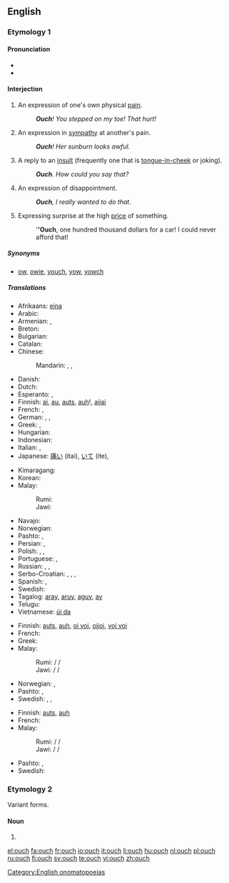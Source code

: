 ==English==

===Etymology 1===

====Pronunciation====
* {{IPA|/ˈaʊtʃ/}}
* {{audio|en-us-inlandnorth-ouch.ogg|Audio (US-Inland North)}}

====Interjection====
{{en-interj}}

# An expression of one's own physical [[pain]].
#: '''''Ouch'''!  You stepped on my toe! That hurt!''
# An expression in [[sympathy]] at another's pain.
#: '''''Ouch'''!  Her sunburn looks awful.''
# A reply to an [[insult]] (frequently one that is [[tongue-in-cheek]] or joking).
#: '''''Ouch'''.  How could you say that?''
# An expression of disappointment.
#: '''''Ouch''', I really wanted to do that.''
# {{slang|Australia|NZ|UK}} Expressing surprise at the high [[price]] of something.
#: '''''Ouch''', one hundred thousand dollars for a car! I could never afford that!

=====Synonyms=====
* {{sense|in all of the above senses}} [[ow]], [[owie]], [[youch]], [[yow]], [[yowch]]

=====Translations=====
{{trans-top|expression of one's own physical pain}}
* Afrikaans: [[eina]]
* Arabic: {{t-|ar|حلية|tr=Hílya}}
* Armenian: {{t-|hy|ախ|tr=ax}}, {{t-|hy|վախ|tr=vax}}
* Breton: {{t+|br|aiou}}
* Bulgarian: {{t-|bg|ох}}
* Catalan: {{t+|ca|au}}
* Chinese:
*: Mandarin: {{t-|cmn|哎喲|sc=Hani}},  {{t-|cmn|哎哟|tr=āiyō|sc=Hani}},  {{t-|cmn|哎呀|tr=āiyā|sc=Hani}}
* Danish: {{t+|da|av}}
* Dutch: {{t+|nl|au}}
* Esperanto: {{t-|eo|aj}}, {{t-|eo|uj}}
* Finnish: [[ai]], [[au]], [[auts]], [[auh]]!, [[aijai]]
* French: {{t+|fr|aïe}}, {{t+|fr|ouille}}
* German: {{t+|de|au}}, {{t+|de|aua}}, {{t+|de|autsch}}
* Greek: {{t+|el|αχ|tr=ach}}, {{t+|el|ωχ|tr=och|sc=Grek}}
* Hungarian: {{t+|hu|jaj}}
* Indonesian: {{t+|id|aduh}}
* Italian: {{t-|it|ahi}},  {{t-|it|ahia}}
* Japanese: [[痛い]] (itai), [[いて]] (ite),  {{t-|ja|いてて|tr=itete}}
{{trans-mid}}
* Kimaragang: {{tø|kqr|odoi}}
* Korean: {{t+|ko|아야|sc=Kore}}
* Malay:
*: Rumi: {{t+|ms|aduh}}
*: Jawi: {{t-|ms|ادوه|sc=Arab}}
* Navajo: {{tø|nv|ayáo}}
* Norwegian: {{t+|no|au}}
* Pashto: {{t-|ps|وخ|tr=wax}}, {{t-|ps|وئ|tr=wëy}}
* Persian: {{t+|fa|آخ|tr=âx|sc=fa-Arab}}, {{t+|fa|آی|tr=ây|sc=fa-Arab}}
* Polish: {{t-|pl|aua}}, {{t+|pl|au}}, {{t-|pl|auć}}
* Portuguese: {{t+|pt|ai}}, {{t+|pt|au}}
* Russian: {{t+|ru|ой|tr=oj}},  {{t+|ru|ай|tr=aj}},  {{t+|ru|ох|tr=ox}}
* Serbo-Croatian: {{t-|sh|au}}, {{t-|sh|auć}}, {{t-|sh|joj}}, {{t-|sh|jao}}
* Spanish: {{t-|es|ay}}, {{t-|es|uy}}
* Swedish: {{t+|sv|aj}}
* Tagalog: [[aray]], [[aruy]], [[aguy]], [[ay]]
* Telugu: {{t-|te|అభా|tr=abhā|sc=Telu}}
* Vietnamese: [[úi da]]
{{trans-bottom}}

{{trans-top|expression in sympathy at another’s pain}}
* Finnish: [[auts]], [[auh]], [[oi voi]], [[oijoi]], [[voi voi]]
* French: {{t+|fr|aïe}}
* Greek: {{t+|el|αχ|tr=ach|sc=Grek}}
* Malay:
*: Rumi: {{t+|ms|aduh}} / {{t-|ms|adoi}} / {{t-|ms|waduh}}
*: Jawi: {{t-|ms|ادوه|sc=Arab}} / {{t-|ms|ادوي|sc=Arab}} / {{t-|ms|وادوه|sc=Arab}}
{{trans-mid}}
* Norwegian: {{t-|no|au da}}, {{t-|no|uff da}}
* Pashto: {{t-|ps|وخ|tr=wax}}, {{t-|ps|وئ|tr=wëy}}
* Swedish: {{t+|sv|aj}}, {{t-|sv|aj aj aj}}, {{t-|sv|aj då}}
{{trans-bottom}}

{{trans-top|reply to an insult}}
* Finnish: [[auts]], [[auh]]
* French: {{t+|fr|aïe}}
* Malay:
*: Rumi: {{t+|ms|aduh}} / {{t-|ms|adoi}} / {{t-|ms|waduh}}
*: Jawi: {{t-|ms|ادوه|sc=Arab}} / {{t-|ms|ادوي|sc=Arab}} / {{t-|ms|وادوه|sc=Arab}}
{{trans-mid}}
* Pashto: {{t-|ps|وخ|tr=wax}}, {{t-|ps|وئ|tr=wëy}}
* Swedish: {{t+|sv|aj}}
{{trans-bottom}}

===Etymology 2===
Variant forms.

====Noun====
{{en-noun|es}}

# {{alternative form of|ouche}}

[[Category:English onomatopoeias]]

[[el:ouch]]
[[fa:ouch]]
[[fr:ouch]]
[[io:ouch]]
[[it:ouch]]
[[li:ouch]]
[[hu:ouch]]
[[nl:ouch]]
[[pl:ouch]]
[[ru:ouch]]
[[fi:ouch]]
[[sv:ouch]]
[[te:ouch]]
[[vi:ouch]]
[[zh:ouch]]